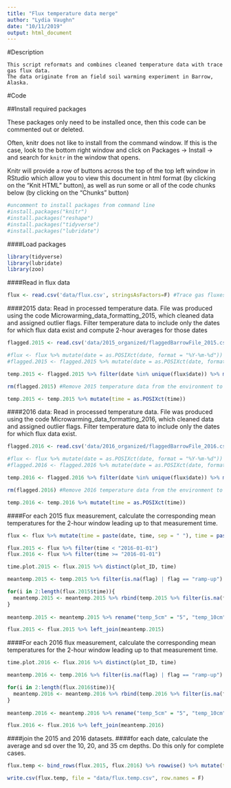 ```yaml
---
title: "Flux temperature data merge"
author: "Lydia Vaughn"
date: "10/11/2019"
output: html_document
---
```


#Description
```
This script reformats and combines cleaned temperature data with trace gas flux data.
The data originate from an field soil warming experiment in Barrow, Alaska.

```
#Code

##Install required packages

These packages only need to be installed once, then this code can be commented out or deleted.

Often, knitr does not like to install from the command window. If this is the case, look to the bottom right window and click on Packages -> Install -> and search for `knitr` in the window that opens.  

Knitr will provide a row of buttons across the top of the top left window in RStudio which allow you to view this document in html format (by clicking on the "Knit HTML" button), as well as run some or all of the code chunks below (by clicking on the "Chunks" button)

```r
#uncomment to install packages from command line
#install.packages("knitr")
#install.packages("reshape")
#install.packages("tidyverse")
#install.packages("lubridate")
```

####Load packages
```r
library(tidyverse)
library(lubridate)
library(zoo)
```

####Read in flux data
```r
flux <- read.csv('data/flux.csv', stringsAsFactors=F) #Trace gas fluxes measured from microwarming experiment in 2015 and 2015
```

####2015 data: 
Read in processed temperature data.  File was produced using the code Microwarming_data_formatting_2015, which cleaned data and assigned outlier flags.
Filter temperature data to include only the dates for which flux data exist and compute 2-hour averages for those dates
```r
flagged.2015 <- read.csv('data/2015_organized/flaggedBarrowFile_2015.csv', stringsAsFactors=F) #Data following QA/QC, with column flagging outliers

#flux <- flux %>% mutate(date = as.POSIXct(date, format = "%Y-%m-%d")) #uncomment if date formats cause trouble
#flagged.2015 <- flagged.2015 %>% mutate(date = as.POSIXct(date, format = "%Y-%m-%d"))

temp.2015 <- flagged.2015 %>% filter(date %in% unique(flux$date)) %>% mutate(treatment = if_else(heatStat == "H", "A", "C"), plot_ID = paste(block, treatment, sep = ""))

rm(flagged.2015) #Remove 2015 temperature data from the environment to open up memory.  

temp.2015 <- temp.2015 %>% mutate(time = as.POSIXct(time))
```

####2016 data: 
Read in processed temperature data.  File was produced using the code Microwarming_data_formatting_2016, which cleaned data and assigned outlier flags.
Filter temperature data to include only the dates for which flux data exist. 
```r
flagged.2016 <- read.csv('data/2016_organized/flaggedBarrowFile_2016.csv', stringsAsFactors=F) #Data following QA/QC, with column flagging outliers

#flux <- flux %>% mutate(date = as.POSIXct(date, format = "%Y-%m-%d")) #uncomment if date formats cause trouble
#flagged.2016 <- flagged.2016 %>% mutate(date = as.POSIXct(date, format = "%Y-%m-%d"))

temp.2016 <- flagged.2016 %>% filter(date %in% unique(flux$date)) %>% mutate(treatment = if_else(heatStat == "H", "A", "C"), plot_ID = paste(block, treatment, sep = ""))

rm(flagged.2016) #Remove 2016 temperature data from the environment to open up memory.  

temp.2016 <- temp.2016 %>% mutate(time = as.POSIXct(time))
```

####For each 2015 flux measurement, calculate the corresponding mean temperatures for the 2-hour window leading up to that measurement time.  
```r
flux <- flux %>% mutate(time = paste(date, time, sep = " "), time = paste(time, ":00", sep = ""), time = as.POSIXct(time, format = "%Y-%m-%d %H:%M:%S"))

flux.2015 <- flux %>% filter(time < "2016-01-01")
flux.2016 <- flux %>% filter(time >= "2016-01-01")

time.plot.2015 <- flux.2015 %>% distinct(plot_ID, time)

meantemp.2015 <- temp.2015 %>% filter(is.na(flag) | flag == "ramp-up") %>% filter(plot_ID == time.plot.2015$plot_ID[1], time > time.plot.2015$time[1] - 7200, time <= time.plot.2015$time[1]) %>% group_by(heater, plot_ID, depth, flag) %>% summarize(temp_2h = mean(value)) %>% mutate(time = time.plot.2015$time[1]) %>% spread(key = depth, value = temp_2h)  

for(i in 2:length(flux.2015$time)){
  meantemp.2015 <- meantemp.2015 %>% rbind(temp.2015 %>% filter(is.na(flag) | flag == "ramp-up") %>% filter(plot_ID == time.plot.2015$plot_ID[i], time > time.plot.2015$time[i] - 7200, time <= time.plot.2015$time[i]) %>% group_by(heater, plot_ID, depth, flag) %>% summarize(temp_2h = mean(value)) %>% mutate(time = time.plot.2015$time[i]) %>% spread(key = depth, value = temp_2h))
}
  
meantemp.2015 <- meantemp.2015 %>% rename("temp_5cm" = "5", "temp_10cm" = "10", "temp_15cm" = "15", "temp_20cm" = "20", "temp_25cm" = "25", "temp_35cm" = "35", "temp_50cm" = "50") 

flux.2015 <- flux.2015 %>% left_join(meantemp.2015)
```

####For each 2016 flux measurement, calculate the corresponding mean temperatures for the 2-hour window leading up to that measurement time.  
```r
time.plot.2016 <- flux.2016 %>% distinct(plot_ID, time)

meantemp.2016 <- temp.2016 %>% filter(is.na(flag) | flag == "ramp-up") %>% filter(plot_ID == time.plot.2016$plot_ID[1], time > time.plot.2016$time[1] - 7200, time <= time.plot.2016$time[1]) %>% group_by(heater, plot_ID, depth, flag) %>% summarize(temp_2h = mean(value)) %>% mutate(time = time.plot.2016$time[1]) %>% spread(key = depth, value = temp_2h) 

for(i in 2:length(flux.2016$time)){
  meantemp.2016 <- meantemp.2016 %>% rbind(temp.2016 %>% filter(is.na(flag) | flag == "ramp-up") %>% filter(plot_ID == time.plot.2016$plot_ID[i], time > time.plot.2016$time[i] - 7200, time <= time.plot.2016$time[i]) %>% group_by(heater, plot_ID, depth, flag) %>% summarize(temp_2h = mean(value)) %>% mutate(time = time.plot.2016$time[i]) %>% spread(key = depth, value = temp_2h))
}
  
meantemp.2016 <- meantemp.2016 %>% rename("temp_5cm" = "5", "temp_10cm" = "10", "temp_15cm" = "15", "temp_20cm" = "20", "temp_25cm" = "25", "temp_35cm" = "35", "temp_50cm" = "50") 

flux.2016 <- flux.2016 %>% left_join(meantemp.2016)
```

####join the 2015 and 2016 datasets.
####for each date, calculate the average and sd over the 10, 20, and 35 cm depths.  Do this only for complete cases.
```r
flux.temp <- bind_rows(flux.2015, flux.2016) %>% rowwise() %>% mutate(temp_mean_10_20_35 = mean(c(temp_10cm, temp_20cm, temp_35cm)), temp_sd_10_20_35 = sd(c(temp_10cm, temp_20cm, temp_35cm)))
```

```r
write.csv(flux.temp, file = "data/flux.temp.csv", row.names = F)
```